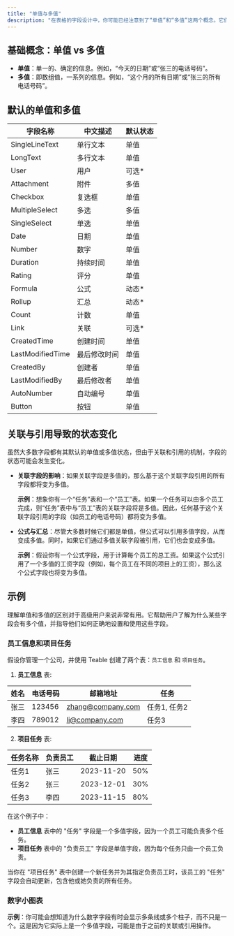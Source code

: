 ```yaml
---
title: "单值与多值"
description: "在表格的字段设计中，你可能已经注意到了“单值”和“多值”这两个概念。它们描述的是字段中的单元格是否存储单一值还是一系列的值（数组）。 每种字段都分为单值和多值的两种状态，理解这两个概念在进阶使用时非常有用。"
---
```


## 基础概念：单值 vs 多值

* **单值**：单一的、确定的信息。例如，“今天的日期”或“张三的电话号码”。
* **多值**：即数组值，一系列的信息。例如，“这个月的所有日期”或“张三的所有电话号码”。

## 默认的单值和多值

| 字段名称             | 中文描述   | 默认状态 |
| ---------------- | ------ | ---- |
| SingleLineText   | 单行文本   | 单值   |
| LongText         | 多行文本   | 单值   |
| User             | 用户     | 可选\* |
| Attachment       | 附件     | 多值   |
| Checkbox         | 复选框    | 单值   |
| MultipleSelect   | 多选     | 多值   |
| SingleSelect     | 单选     | 单值   |
| Date             | 日期     | 单值   |
| Number           | 数字     | 单值   |
| Duration         | 持续时间   | 单值   |
| Rating           | 评分     | 单值   |
| Formula          | 公式     | 动态\* |
| Rollup           | 汇总     | 动态\* |
| Count            | 计数     | 单值   |
| Link             | 关联     | 可选\* |
| CreatedTime      | 创建时间   | 单值   |
| LastModifiedTime | 最后修改时间 | 单值   |
| CreatedBy        | 创建者    | 单值   |
| LastModifiedBy   | 最后修改者  | 单值   |
| AutoNumber       | 自动编号   | 单值   |
| Button           | 按钮     | 单值   |

## 关联与引用导致的状态变化

虽然大多数字段都有其默认的单值或多值状态，但由于关联和引用的机制，字段的状态可能会发生变化。

*   **关联字段的影响**：如果关联字段是多值的，那么基于这个关联字段引用的所有字段都将变为多值。

    **示例**：想象你有一个“任务”表和一个“员工”表。如果一个任务可以由多个员工完成，则“任务”表中与“员工”表的关联字段将是多值。因此，任何基于这个关联字段引用的字段（如员工的电话号码）都将变为多值。
*   **公式与汇总**：尽管大多数时候它们都是单值，但公式可以引用多值字段，从而变成多值。同时，如果它们通过多值关联字段被引用，它们也会变成多值。

    **示例**：假设你有一个公式字段，用于计算每个员工的总工资。如果这个公式引用了一个多值的工资字段（例如，每个员工在不同的项目上的工资），那么这个公式字段也将变为多值。

## 示例

理解单值和多值的区别对于高级用户来说非常有用。它帮助用户了解为什么某些字段会有多个值，并指导他们如何正确地设置和使用这些字段。

### 员工信息和项目任务

假设你管理一个公司，并使用 Teable 创建了两个表：`员工信息` 和 `项目任务`。

1. **员工信息** 表:

| 姓名 | 电话号码   | 邮箱地址              | 任务       |
| -- | ------ | ----------------- | -------- |
| 张三 | 123456 | zhang@company.com | 任务1, 任务2 |
| 李四 | 789012 | li@company.com    | 任务3      |

2. **项目任务** 表:

| 任务名称 | 负责员工 | 截止日期       | 进度  |
| ---- | ---- | ---------- | --- |
| 任务1  | 张三   | 2023-11-20 | 50% |
| 任务2  | 张三   | 2023-12-01 | 30% |
| 任务3  | 李四   | 2023-11-15 | 80% |

在这个例子中：

* **员工信息** 表中的 "任务" 字段是一个多值字段，因为一个员工可能负责多个任务。
* **项目任务** 表中的 "负责员工" 字段是单值字段，因为每个任务只由一个员工负责。

当你在 "项目任务" 表中创建一个新任务并为其指定负责员工时，该员工的 "任务" 字段会自动更新，包含他或她负责的所有任务。

### 数字小图表

**示例**：你可能会想知道为什么数字字段有时会显示多条线或多个柱子，而不只是一个。这是因为它实际上是一个多值字段，可能是由于之前的关联或引用操作。
